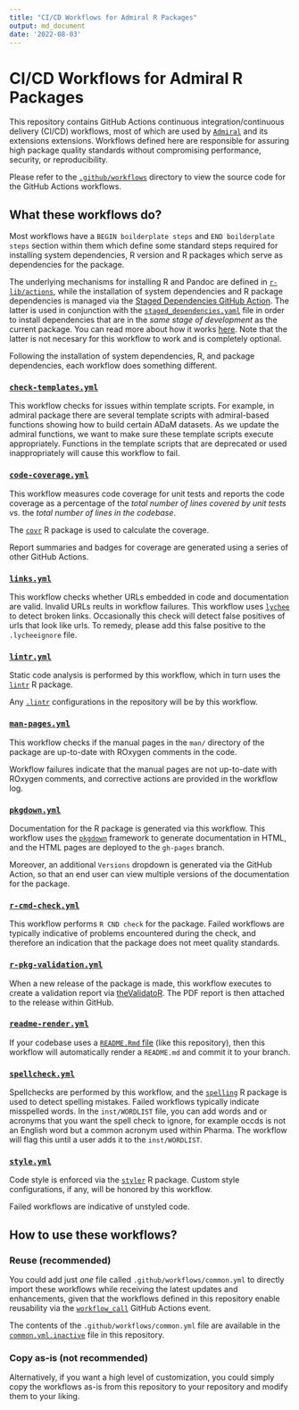 ```yaml
---
title: "CI/CD Workflows for Admiral R Packages" 
output: md_document
date: '2022-08-03'
---
```


<!-- Please do not edit the README.md file as it is auto-generated. Only edit the README.Rmd file -->

# CI/CD Workflows for Admiral R Packages

This repository contains GitHub Actions continuous integration/continuous delivery (CI/CD) workflows, most of which are used by [`Admiral`](https://github.com/pharmaverse/admiral) and its extensions extensions.
Workflows defined here are responsible for assuring high package quality standards without compromising performance, security, or reproducibility.

Please refer to the [`.github/workflows`](.github/workflows) directory to view the source code for the GitHub Actions workflows.

## What these workflows do?

Most workflows have a `BEGIN boilderplate steps` and `END boilderplate steps` section within them which define some standard steps required for installing system dependencies, R version and R packages which serve as dependencies for the package.

The underlying mechanisms for installing R and Pandoc are defined in [`r-lib/actions`][r-lib-actions], while the installation of system dependencies and R package dependencies is managed via the [Staged Dependencies GitHub Action][sd-action]. The latter is used in conjunction with the [`staged_dependencies.yaml`](../../staged_dependencies.yaml) file in order to install dependencies that are in the _same stage of development_ as the current package. You can read more about how it works [here](sd-repo). Note that the latter is not necesary for this workflow to work and is completely optional.

Following the installation of system dependencies, R, and package dependencies, each workflow does something different.

### [`check-templates.yml`](./github/workflows/check-templates.yml)

This workflow checks for issues within template scripts.  For example, in admiral package there are several template scripts with admiral-based functions showing how to build certain ADaM datasets.   As we update the admiral functions, we want to make sure these template scripts execute appropriately.  Functions in the template scripts that are deprecated or used inappropriately will cause this workflow to fail. 

### [`code-coverage.yml`](./github/workflows/code-coverage.yml)

This workflow measures code coverage for unit tests and reports the code coverage as a percentage of the _total number of lines covered by unit tests_ vs. the _total number of lines in the codebase_.

The [`covr`][covr] R package is used to calculate the coverage.

Report summaries and badges for coverage are generated using a series of other GitHub Actions.

### [`links.yml`](./github/workflows/links.yml)

This workflow checks whether URLs embedded in code and documentation are valid. Invalid URLs reults in workflow failures. This workflow uses [`lychee`][lychee] to detect broken links.   Occasionally this check will detect false positives of urls that look like urls.  To remedy, please add this false positive to the `.lycheeignore` file.   

### [`lintr.yml`](./github/workflows/lintr.yml)

Static code analysis is performed by this workflow, which in turn uses the [`lintr`][lintr] R package.

Any [`.lintr`](.lintr) configurations in the repository will be by this workflow.

### [`man-pages.yml`](./github/workflows/man-pages.yml)

This workflow checks if the manual pages in the `man/` directory of the package are up-to-date with ROxygen comments in the code.

Workflow failures indicate that the manual pages are not up-to-date with ROxygen comments, and corrective actions are provided in the workflow log.

### [`pkgdown.yml`](./github/workflows/pkgdown.yml)

Documentation for the R package is generated via this workflow. This workflow uses the [`pkgdown`](pkgdown) framework to generate documentation in HTML, and the HTML pages are deployed to the `gh-pages` branch.

Moreover, an additional `Versions` dropdown is generated via the [][multi-version-docs] GitHub Action, so that an end user can view multiple versions of the documentation for the package.

### [`r-cmd-check.yml`](./github/workflows/r-cmd-check.yml)

This workflow performs `R CND check` for the package. Failed workflows are typically indicative of problems encountered during the check, and therefore an indication that the package does not meet quality standards.

### [`r-pkg-validation.yml`](./github/workflows/r-pkg-validation.yml)

When a new release of the package is made, this workflow executes to create a validation report via [theValidatoR][validation]. The PDF report is then attached to the release within GitHub.

### [`readme-render.yml`](./github/workflows/readme-render.yml)

If your codebase uses a [`README.Rmd` file](README.Rmd) (like this repository), then this workflow will automatically render a `README.md` and commit it to your branch.

### [`spellcheck.yml`](./github/workflows/spellcheck.yml)

Spellchecks are performed by this workflow, and the [`spelling`][spelling] R package is used to detect spelling mistakes. Failed workflows typically indicate misspelled words.  In the `inst/WORDLIST` file, you can add words and or acronyms that you want the spell check to ignore, for example occds is not an English word but a common acronym used within Pharma.  The workflow will flag this until a user adds it to the `inst/WORDLIST`.

### [`style.yml`](./github/workflows/style.yml`)

Code style is enforced via the [`styler`][styler] R package. Custom style configurations, if any, will be honored by this workflow.

Failed workflows are indicative of unstyled code.

## How to use these workflows?

### Reuse (recommended)

You could add just _one_ file called `.github/workflows/common.yml` to directly import these workflows while receiving the latest updates and enhancements, given that the workflows defined in this repository enable reusability via the [`workflow_call`][workflow_call] GitHub Actions event.

The contents of the `.github/workflows/common.yml` file are available in the [`common.yml.inactive`](./github/workflows/common.yml.inactive) file in this repository.

### Copy as-is (not recommended)

Alternatively, if you want a high level of customization, you could simply copy the workflows as-is from this repository to your repository and modify them to your liking.

<!-- Begin links -->
[r-lib-actions]: https://github.com/r-lib/actions
[sd-action]: https://github.com/marketplace/actions/staged-dependencies-action
[sd-repo]: https://github.com/openpharma/staged.dependencies
[lychee]: https://github.com/lycheeverse/lychee
[covr]: https://covr.r-lib.org/
[lintr]: https://lintr.r-lib.org/
[pkgdown]: https://pkgdown.r-lib.org/
[multi-version-docs]: https://github.com/marketplace/actions/r-pkgdown-multi-version-docs
[validation]: https://github.com/marketplace/actions/r-package-validation-report
[spelling]: https://docs.ropensci.org/spelling/
[styler]: https://styler.r-lib.org/
[workflow_call]: https://docs.github.com/en/actions/using-workflows/reusing-workflows
<!-- End links -->
